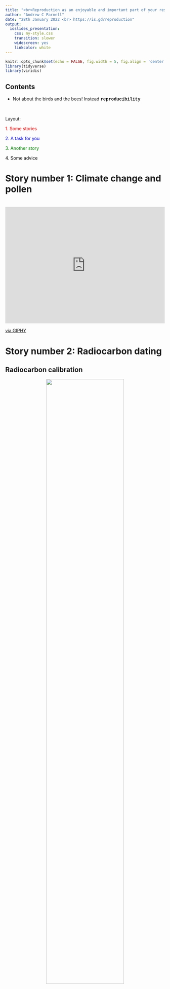 ```yaml
---
title: "<br>Reproduction as an enjoyable and important part of your research" 
author: "Andrew C Parnell"
date: "28th January 2022 <br> https://is.gd/reproduction"
output: 
  ioslides_presentation: 
    css: my-style.css
    transition: slower
    widescreen: yes
    linkcolor: white
---
```


```r
knitr::opts_chunk$set(echo = FALSE, fig.width = 5, fig.align = 'center')
library(tidyverse)
library(viridis)
```

<script src="https://ajax.googleapis.com/ajax/libs/jquery/1.12.2/jquery.min.js"></script>

<script>
    $(document).ready(function() {
      $('slide:not(.title-slide, .backdrop, .segue)').append('<footer label=\"\"></footer>');    
    })
</script>

<style>
  footer:after {
    content: attr(label);
    font-size: 12pt;
    position: absolute;
    bottom: 30px;
    left: 200px;
    line-height: 1.9;
  }
</style>



## Contents

- Not about the birds and the bees! Instead <span class="red2" style="font-family:'Courier'">
__reproducibility__</span>

<br>

Layout:

<span style="color:red">1. Some stories</span><br>

<span style="color:blue">2. A task for you</span><br>

<span style="color:green">3. Another story</span><br>

<span style="color:black">4. Some advice</span><br>

# Story number 1: Climate change and pollen {data-background=https://upload.wikimedia.org/wikipedia/commons/b/b1/Monticchio_Laghi.jpg data-background-size=cover}

# 
<div style="width:100%;height:0;padding-bottom:73%;position:relative;"><iframe src="https://giphy.com/embed/LJPfWhMCs9Rks" width="100%" height="100%" style="position:absolute" frameBorder="0" class="giphy-embed" allowFullScreen></iframe></div><p><a href="https://giphy.com/gifs/shocked-surprise-LJPfWhMCs9Rks">via GIPHY</a></p>

# {data-background=https://github.com/andrewcparnell/reproducibility_talk_jan22/raw/main/img/xl.png data-background-size=cover}

# Story number 2: Radiocarbon dating {data-background=https://upload.wikimedia.org/wikipedia/commons/f/f0/1_MV_accelerator_mass_spectrometer.jpg data-background-size=cover}

## Radiocarbon calibration

<center>

![](https://andrewcparnell.github.io/Bchron/articles/Bchron_files/figure-html/unnamed-chunk-9-1.png){width=70%}

</center>

# 
<div style="width:100%;height:0;padding-bottom:100%;position:relative;"><iframe src="https://giphy.com/embed/1VWybIFCQdLJblbPHu" width="100%" height="100%" style="position:absolute" frameBorder="0" class="giphy-embed" allowFullScreen></iframe></div><p><a href="https://giphy.com/stickers/no-rainbow-nope-1VWybIFCQdLJblbPHu">via GIPHY</a></p>

# Part 2: A task {data-background=https://live.staticflickr.com/5743/23287131203_6b2dab6e92_c_d.jpg data-background-size=cover}

## Your mission...

1. Download this file from GitHub: https://is.gd/IPCC2022
2. There are 62 pages, so run `sample(1:62, 1)` (or `random.choice(range(1, 62)`) in python).  Then count the number of references and do `sample(1:n_ref, 1)` to pick a random paper and copy the DOI
3. Search for the term `data`, note down the number of times it is mentioned 
4. Search for `code`, note down the number of times it is mentioned 
5. Search for `http` - see if there is code or data linked to the article that can be downloaded
6. Fill in the Google form https://is.gd/IPCCform
7. Repeat as many times as you want

# Another story: my attempt at reproducibility done properly {data-background=https://live.staticflickr.com/893/42328565782_4d2a4de8a2_c_d.jpg data-background-size=cover}

## Back in time

<center>

![](https://github.com/andrewcparnell/reproducibility_talk_jan22/raw/main/img/me2008.png){width=50%}

</center>

## A stable isotope mixing model

<center>

![](https://github.com/andrewcparnell/reproducibility_talk_jan22/raw/main/img/simms1.png){width=50%}

</center>

## First publications

<center>

![](https://github.com/andrewcparnell/reproducibility_talk_jan22/raw/main/img/simms_pubs.png){width=50%}

</center>

## A social media 'strategy'

<center>

![](https://github.com/andrewcparnell/reproducibility_talk_jan22/raw/main/img/simms_social_media.png){width=50%}

</center>

## Environmetrics and doing it wrong

<center>

![](https://github.com/andrewcparnell/reproducibility_talk_jan22/raw/main/img/simms_environmetrics.png){width=50%}

</center>

## How it's used

- Management and potential collapse of important <span style="color:red">microscopic plankton</span> in the Ionian Sea,
- Whether American <span style="color:red">Black Bears</span> are consuming human crops, 
- The impacts of predator/prey removal and the new <span style="color:red">EU Common Fishery policy</span>, 
- The effects of land use on living beings in <span style="color:red">river streams</span> and the link between storm-water run-off and pollution, 
- How the diets of individual <span style="color:red">Neanderthals</span> differed from others, 
- The metabolic rate of <span style="color:red">Bottlenose dolphins</span>, 
- The life cycle of Uruguayan <span style="color:red">Green turtles</span>,
- The increase of trace heavy metals in <span style="color:red">seagrass leaves</span>

## GitHub pages and manuals

<div style="width:100%;height:0;padding-bottom:73%;position:relative;"><img src="https://github.com/andrewcparnell/reproducibility_talk_jan22/raw/main/img/simms_github.png" width="100%" height="65%" style="position:absolute" allowFullScreen></img></div>

## Some overall lessons I learnt

- If you want lots of citations write <span style="color:red">open-source</span> software and get feedback from users
- Get users or non-expert <span style="color:red">collaborators</span> to help write the instruction manual
- Keep (at least the first paper) <span style="color:red">as simple as possible</span>
- Use social media and <span style="color:red">answer queries</span> as quickly as you can

# Part 3: 5 pieces of advice

# 1. You can't make your work completely reproducible

## 2. .. but try to make every piece of work you do as reproducible as possible via

1. Make it open access (pretty much compulsory these days)
2. Make it so that people (especially you) can re-create your graphs
3. Make it so that they can generalise your code

# 3. Aim to turn every paper you write into an R package and at least put it on GitHub or similar

# 4. Write better comments in your code (but nobody writes good comments)

# 5. Don't walk away from your hard work if you want to reap the benefits from it, (and be brave about mistakes in your shared code)

## Some useful resources

1. [Writing R packages](https://r-pkgs.org) by Hadley Wickham
2. [The BES guide to reproducibility]( https://www.britishecologicalsociety.org/wp-content/uploads/2017/12/guide-to-reproducible-code.pdf)
3. [GitHub](https://github.com) and [Github Large File Storage](https://git-lfs.github.com)
4. Defining good [folder structures](https://github.com/ropensci/rrrpkg)

## The future!

1. All journals requiring code/data that runs and reproduces the figures
2. The ability to submit data (done) and the ability to submit code (Zenodo?)
3. Automated reproducibility
	
## Summary

1. Making your papers/code reproducible is to your advantage* (*if you're intending to pursue a career in academia)
2. Learn the tools of the trade (e.g. R packages, Rmarkdown, GitHub) for reproducibility
3. Make reproducibility a cornerstone of every paper you write
4. Do you best and don't beat yourself up about not making everything reproducible
	
# Back to the IPCC results

## Resources and funding

Title slide: [NIAID](https://www.flickr.com/photos/niaid/)
Monticchio: [Wikipedia](https://upload.wikimedia.org/wikipedia/commons/b/b1/Monticchio_Laghi.jpg)

Thank you!



